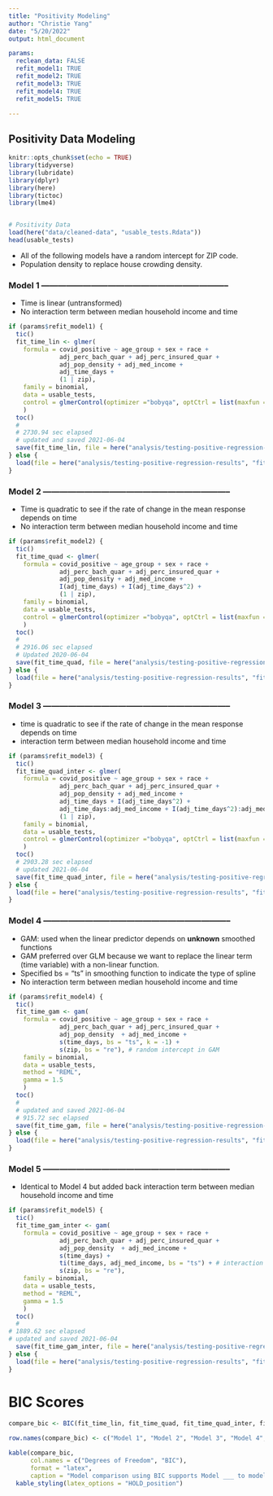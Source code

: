 ```yaml
---
title: "Positivity Modeling"
author: "Christie Yang"
date: "5/20/2022"
output: html_document

params:
  reclean_data: FALSE
  refit_model1: TRUE
  refit_model2: TRUE
  refit_model3: TRUE
  refit_model4: TRUE
  refit_model5: TRUE

---
```


## Positivity Data Modeling

```r
knitr::opts_chunk$set(echo = TRUE)
library(tidyverse)
library(lubridate)
library(dplyr)
library(here)
library(tictoc)
library(lme4)


# Positivity Data
load(here("data/cleaned-data", "usable_tests.Rdata"))
head(usable_tests)

```

- All of the following models have a random intercept for ZIP code.
- Population density to replace house crowding density.

### Model 1 --------------------------------------------------------------------

- Time is linear (untransformed)
- No interaction term between median household income and time
```r
if (params$refit_model1) {
  tic()
  fit_time_lin <- glmer(
    formula = covid_positive ~ age_group + sex + race + 
              adj_perc_bach_quar + adj_perc_insured_quar +
              adj_pop_density + adj_med_income +
              adj_time_days +
              (1 | zip),              
    family = binomial, 
    data = usable_tests,
    control = glmerControl(optimizer ="bobyqa", optCtrl = list(maxfun = 2e6))
    )
  toc()
  # 
  # 2730.94 sec elapsed
  # updated and saved 2021-06-04
  save(fit_time_lin, file = here("analysis/testing-positive-regression-results", "fit_time_lin.Rdata"))
} else {
  load(file = here("analysis/testing-positive-regression-results", "fit_time_lin.Rdata"))
}
```


### Model 2 --------------------------------------------------------------------

- Time is quadratic to see if the rate of change in the mean response depends on time
- No interaction term between median household income and time
```r
if (params$refit_model2) {
  tic()
  fit_time_quad <- glmer(
    formula = covid_positive ~ age_group + sex + race + 
              adj_perc_bach_quar + adj_perc_insured_quar +
              adj_pop_density + adj_med_income +
              I(adj_time_days) + I(adj_time_days^2) + 
              (1 | zip),              
    family = binomial, 
    data = usable_tests,
    control = glmerControl(optimizer ="bobyqa", optCtrl = list(maxfun = 2e6))
    )
  toc()
  # 
  # 2916.06 sec elapsed
  # Updated 2020-06-04
  save(fit_time_quad, file = here("analysis/testing-positive-regression-results", "fit_time_quad.Rdata"))
} else {
  load(file = here("analysis/testing-positive-regression-results", "fit_time_quad.Rdata"))
}
```


### Model 3 --------------------------------------------------------------------

- time is quadratic to see if the rate of change in the mean response depends on time
- interaction term between median household income and time
```r
if (params$refit_model3) {
  tic()
  fit_time_quad_inter <- glmer(
    formula = covid_positive ~ age_group + sex + race + 
              adj_perc_bach_quar + adj_perc_insured_quar +
              adj_pop_density + adj_med_income +
              adj_time_days + I(adj_time_days^2) + 
              adj_time_days:adj_med_income + I(adj_time_days^2):adj_med_income +
              (1 | zip),              
    family = binomial, 
    data = usable_tests,
    control = glmerControl(optimizer ="bobyqa", optCtrl = list(maxfun = 2e6))
    )
  toc()
  # 2903.28 sec elapsed
  # updated 2021-06-04
  save(fit_time_quad_inter, file = here("analysis/testing-positive-regression-results", "fit_time_quad_inter.Rdata"))
} else {
  load(file = here("analysis/testing-positive-regression-results", "fit_time_quad_inter.Rdata"))
}
```


### Model 4 --------------------------------------------------------------------

- GAM: used when the linear predictor depends on __unknown__ smoothed functions
- GAM preferred over GLM because we want to replace the linear term (time variable) with a non-linear function. 
- Specified bs = "ts" in smoothing function to indicate the type of spline
- No interaction term between median household income and time

```r
if (params$refit_model4) {
  tic()
  fit_time_gam <- gam(
    formula = covid_positive ~ age_group + sex + race + 
              adj_perc_bach_quar + adj_perc_insured_quar +
              adj_pop_density  + adj_med_income +
              s(time_days, bs = "ts", k = -1) + 
              s(zip, bs = "re"), # random intercept in GAM             
    family = binomial, 
    data = usable_tests,
    method = "REML",
    gamma = 1.5
    )
  toc()
  # 
  # updated and saved 2021-06-04
  # 915.72 sec elapsed
  save(fit_time_gam, file = here("analysis/testing-positive-regression-results", "fit_time_gam.Rdata"))
} else {
  load(file = here("analysis/testing-positive-regression-results", "fit_time_gam.Rdata"))
}
```

### Model 5 --------------------------------------------------------------------

- Identical to Model 4 but added back interaction term between median household
income and time

```r
if (params$refit_model5) {
  tic()
  fit_time_gam_inter <- gam(
    formula = covid_positive ~ age_group + sex + race + 
              adj_perc_bach_quar + adj_perc_insured_quar +
              adj_pop_density  + adj_med_income +
              s(time_days) +
              ti(time_days, adj_med_income, bs = "ts") + # interaction term in GAM
              s(zip, bs = "re"),              
    family = binomial, 
    data = usable_tests,
    method = "REML",
    gamma = 1.5
    )
  toc()
  # 
# 1889.62 sec elapsed
# updated and saved 2021-06-04
  save(fit_time_gam_inter, file = here("analysis/testing-positive-regression-results", "fit_time_gam_inter.Rdata"))
} else {
  load(file = here("analysis/testing-positive-regression-results", "fit_time_gam_inter.Rdata"))
}
```


# BIC Scores

```r
compare_bic <- BIC(fit_time_lin, fit_time_quad, fit_time_quad_inter, fit_time_gam, fit_time_gam_inter) 

row.names(compare_bic) <- c("Model 1", "Model 2", "Model 3", "Model 4", "Model 5")

kable(compare_bic,
      col.names = c("Degrees of Freedom", "BIC"),
      format = "latex",
      caption = "Model comparison using BIC supports Model ___ to model odds of testing positive for COVID-19 in Orange County.") %>%
  kable_styling(latex_options = "HOLD_position")
```